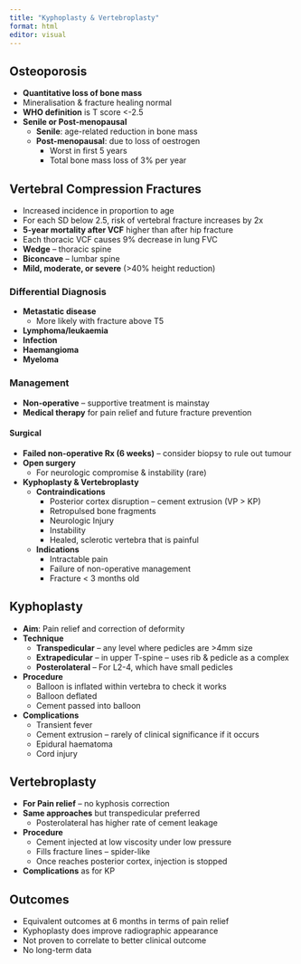 ```yaml
---
title: "Kyphoplasty & Vertebroplasty"
format: html
editor: visual
---
```


## Osteoporosis
- **Quantitative loss of bone mass**
- Mineralisation & fracture healing normal
- **WHO definition** is T score <-2.5
- **Senile or Post-menopausal**
  - **Senile**: age-related reduction in bone mass
  - **Post-menopausal**: due to loss of oestrogen
    - Worst in first 5 years
    - Total bone mass loss of 3% per year

## Vertebral Compression Fractures
- Increased incidence in proportion to age
- For each SD below 2.5, risk of vertebral fracture increases by 2x
- **5-year mortality after VCF** higher than after hip fracture
- Each thoracic VCF causes 9% decrease in lung FVC
- **Wedge** – thoracic spine
- **Biconcave** – lumbar spine
- **Mild, moderate, or severe** (>40% height reduction)

### Differential Diagnosis
- **Metastatic disease**
  - More likely with fracture above T5
- **Lymphoma/leukaemia**
- **Infection**
- **Haemangioma**
- **Myeloma**

### Management
- **Non-operative** – supportive treatment is mainstay
- **Medical therapy** for pain relief and future fracture prevention

#### Surgical
- **Failed non-operative Rx (6 weeks)** – consider biopsy to rule out tumour
- **Open surgery**
  - For neurologic compromise & instability (rare)
- **Kyphoplasty & Vertebroplasty**
  - **Contraindications**
    - Posterior cortex disruption – cement extrusion (VP > KP)
    - Retropulsed bone fragments
    - Neurologic Injury
    - Instability
    - Healed, sclerotic vertebra that is painful
  - **Indications**
    - Intractable pain
    - Failure of non-operative management
    - Fracture < 3 months old

## Kyphoplasty
- **Aim**: Pain relief and correction of deformity
- **Technique**
  - **Transpedicular** – any level where pedicles are >4mm size
  - **Extrapedicular** – in upper T-spine – uses rib & pedicle as a complex
  - **Posterolateral** – For L2-4, which have small pedicles
- **Procedure**
  - Balloon is inflated within vertebra to check it works
  - Balloon deflated
  - Cement passed into balloon
- **Complications**
  - Transient fever
  - Cement extrusion – rarely of clinical significance if it occurs
  - Epidural haematoma
  - Cord injury

## Vertebroplasty
- **For Pain relief** – no kyphosis correction
- **Same approaches** but transpedicular preferred
  - Posterolateral has higher rate of cement leakage
- **Procedure**
  - Cement injected at low viscosity under low pressure
  - Fills fracture lines – spider-like
  - Once reaches posterior cortex, injection is stopped
- **Complications** as for KP

## Outcomes
- Equivalent outcomes at 6 months in terms of pain relief
- Kyphoplasty does improve radiographic appearance
- Not proven to correlate to better clinical outcome
- No long-term data